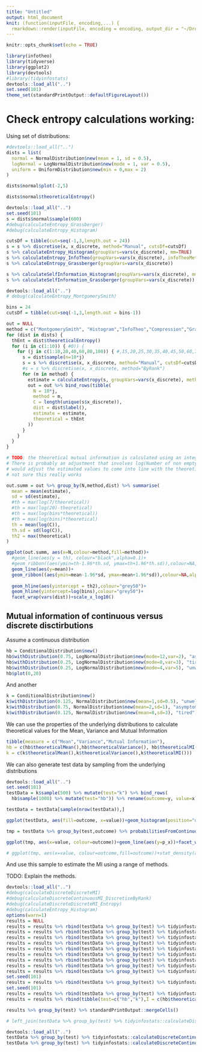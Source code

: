 ```yaml
---
title: "Untitled"
output: html_document
knit: (function(inputFile, encoding,...) {
  rmarkdown::render(inputFile, encoding = encoding, output_dir = "~/Dropbox/featureSelection/tidyinfostats") })
---
```


```r
knitr::opts_chunk$set(echo = TRUE)
```

```r
library(infotheo)
library(tidyverse)
library(ggplot2)
library(devtools)
#library(tidyinfostats)
devtools::load_all("..")
set.seed(101)
theme_set(standardPrintOutput::defaultFigureLayout())
```

# Check entropy calculations working:

Using set of distributions:

```r
#devtools::load_all("..")
dists = list(
  normal = NormalDistribution$new(mean = 1, sd = 0.5),
  logNormal = LogNormalDistribution$new(mode = 1, var = 0.5),
  uniform = UniformDistribution$new(min = 0,max = 2)
)

dists$normal$plot(-2,5)

dists$normal$theoreticalEntropy()
```

```r
devtools::load_all("..")
set.seed(101)
s = dists$normal$sample(600)
#debug(calculateEntropy_Grassberger)
#debug(calculateEntropy_Histogram)

cutsDf = tibble(cut=seq(-1,3,length.out = 24))
s = s %>% discretise(x, x_discrete, method="Manual", cutsDf=cutsDf)
s %>% calculateEntropy_Histogram(groupVars=vars(x_discrete), mm=TRUE)
s %>% calculateEntropy_InfoTheo(groupVars=vars(x_discrete), infoTheoMethod="mm")
s %>% calculateEntropy_Grassberger(groupVars=vars(x_discrete))

s %>% calculateSelfInformation_Histogram(groupVars=vars(x_discrete), mm=TRUE)
s %>% calculateSelfInformation_Grassberger(groupVars=vars(x_discrete))

```

```r

devtools::load_all("..")
# debug(calculateEntropy_MontgomerySmith)

bins = 24
cutsDf = tibble(cut=seq(-1,3,length.out = bins-1))

out = NULL
method = c("MontgomerySmith", "Histogram","InfoTheo","Compression","Grassberger")
for (dist in dists) {
  thEnt = dist$theoreticalEntropy()
  for (i in c(1:10)) { #0)) {
    for (j in c(1:10,20,40,60,80,100)) { #,15,20,25,30,35,40,45,50,60,70,80,90,100)) {
      s = dist$sample(n=10*j)
      s = s %>% discretise(x, x_discrete, method="Manual", cutsDf=cutsDf)
      #s = s %>% discretise(x, x_discrete, method="ByRank")
      for (m in method) {
        estimate = calculateEntropy(s, groupVars=vars(x_discrete), method = m, infoTheoMethod = "emp", mm=FALSE) %>% pull(I)
        out = out %>% bind_rows(tibble(
          N = 10*j,
          method = m,
          C = length(unique(s$x_discrete)),
          dist = dist$label(),
          estimate = estimate,
          theoretical = thEnt
        ))
      }
    }
  }
}

# TODO: the theoretical mutual information is calculated using an integral which assumes equal bin width
# There is probably an adjustment that involves log(Number of non empty bins) and log(Number of bins) that 
# would adjust the estimated values to come into line with the theoretical.
# not sure this really works

out.summ = out %>% group_by(N,method,dist) %>% summarise(
  mean = mean(estimate),
  sd = sd(estimate),
  #th = max(log(7/theoretical))
  #th = max(log(20)-theoretical)
  #th = max(log(bins*theoretical))
  #th = max(log(bins)*theoretical)
  th = mean(log(C)),
  th.sd = sd(log(C)),
  th2 = max(theoretical)
) 

ggplot(out.summ, aes(x=N,colour=method,fill=method))+
  #geom_line(aes(y = th), colour="black",alpha=0.1)+
  #geom_ribbon((aes(ymin=th-1.96*th.sd, ymax=th+1.96*th.sd)),colour=NA,alpha=0.1)+
  geom_line(aes(y=mean))+
  geom_ribbon((aes(ymin=mean-1.96*sd, ymax=mean+1.96*sd)),colour=NA,alpha=0.2)+
  
  geom_hline(aes(yintercept = th2),colour="grey50")+
  geom_hline(yintercept=log(bins),colour="grey50")+
  facet_wrap(vars(dist))+scale_x_log10()
```



## Mutual information of continuous versus discrete disctirbutions

Assume a continuous distribution

```r
hb = ConditionalDistribution$new()
hb$withDistribution(0.75, LogNormalDistribution$new(mode=12,var=2), "asymptomatic")
hb$withDistribution(0.25, LogNormalDistribution$new(mode=8,var=3), "tired")
hb$withDistribution(0.25, LogNormalDistribution$new(mode=4,var=5), "unwell")
hb$plot(0,20)

```

And another

```r
k = ConditionalDistribution$new()
k$withDistribution(0.125, NormalDistribution$new(mean=1,sd=0.5), "unwell")
k$withDistribution(0.75, NormalDistribution$new(mean=2,sd=1), "asymptomatic")
k$withDistribution(0.125, NormalDistribution$new(mean=8,sd=3), "tired")
```

We can use the properties of the underlying distributions to calculate theoretical values for the Mean, Variance and Mutual Information

```r
tibble(measure = c("Mean","Variance","Mutual Information"),
hb = c(hb$theoreticalMean(),hb$theoreticalVariance(), hb$theoreticalMI()),
k = c(k$theoreticalMean(),k$theoreticalVariance(),k$theoreticalMI()))
```

We can also generate test data by sampling from the underlying distributions

```r
devtools::load_all("..")
set.seed(101)
testData = k$sample(500) %>% mutate(test="k") %>% bind_rows(
  hb$sample(1000) %>% mutate(test="hb")) %>% rename(outcome=y, value=x)

testData = testData[sample(nrow(testData)),]

ggplot(testData, aes(fill=outcome, x=value))+geom_histogram(position="dodge", bins=50)+facet_grid(cols=vars(test))

tmp = testData %>% group_by(test,outcome) %>% probabilitiesFromContinuous_Kernel(value)

ggplot(tmp, aes(x=value, colour=outcome))+geom_line(aes(y=p_x))+facet_wrap(vars(test))

# ggplot(tmp, aes(x=value, colour=outcome,fill=outcome))+stat_density(alpha=0.2,position="dodge")+facet_wrap(vars(test))
```

And use this sample to estimate the MI using a range of methods.

TODO: Explain the methods.

```r
devtools::load_all("..")
#debug(calculateDiscreteDiscreteMI)
#debug(calculateDiscreteContinuousMI_DiscretiseByRank)
#debug(calculateDiscreteDiscreteMI_Entropy)
#debug(calculateEntropy_Histogram)
options(warn=1)
results = NULL
results = results %>% rbind(testData %>% group_by(test) %>% tidyinfostats::calculateDiscreteContinuousMI(vars(outcome), value, method = "KWindow"))
results = results %>% rbind(testData %>% group_by(test) %>% tidyinfostats::calculateDiscreteContinuousMI(vars(outcome), value, method = "SGolay"))
results = results %>% rbind(testData %>% group_by(test) %>% tidyinfostats::calculateDiscreteContinuousMI(vars(outcome), value, method = "Kernel"))
results = results %>% rbind(testData %>% group_by(test) %>% tidyinfostats::calculateDiscreteContinuousMI(vars(outcome), value, method = "DiscretiseByRank"))
results = results %>% rbind(testData %>% group_by(test) %>% tidyinfostats::calculateDiscreteContinuousMI(vars(outcome), value, method = "DiscretiseByValue", discreteMethod="Entropy", entropyMethod="InfoTheo"))
results = results %>% rbind(testData %>% group_by(test) %>% tidyinfostats::calculateDiscreteContinuousMI(vars(outcome), value, method = "DiscretiseByValue", discreteMethod="Histogram"))
results = results %>% rbind(testData %>% group_by(test) %>% tidyinfostats::calculateDiscreteContinuousMI(vars(outcome), value, method = "DiscretiseByValue", discreteMethod="MontgomerySmith"))
results = results %>% rbind(testData %>% group_by(test) %>% tidyinfostats::calculateDiscreteContinuousMI(vars(outcome), value, method = "DiscretiseByValue", discreteMethod="Entropy", entropyMethod="Grassberger"))
results = results %>% rbind(testData %>% group_by(test) %>% tidyinfostats::calculateDiscreteContinuousMI(vars(outcome), value, method = "KNN", useKWindow=FALSE))
set.seed(101)
results = results %>% rbind(testData %>% group_by(test) %>% tidyinfostats::calculateDiscreteContinuousMI(vars(outcome), value, method = "Compression"))
set.seed(101)
results = results %>% rbind(testData %>% group_by(test) %>% tidyinfostats::calculateDiscreteContinuousMI(vars(outcome), value, method = "DiscretiseByRank", binStrategy = linearBySize(8,4,256), discreteMethod="Entropy", entropyMethod="Compression"))
results = results %>% rbind(tibble(test=c("hb","k"),I = c(hb$theoreticalMI(),k$theoreticalMI()), I_sd=NA,method=rep("theoretical",2)))

results %>% group_by(test) %>% standardPrintOutput::mergeCells()

# left_join(testData %>% group_by(test) %>% tidyinfostats::calculateDiscreteContinuousMI(outcome, value, method = "Entropy") %>% rename(I.emp=I), by="test") %>%
```

```r
devtools::load_all("..")
testData %>% group_by(test) %>% tidyinfostats::calculateDiscreteContinuousConditionalMI(vars(outcome), value, method = "KWindow")
testData %>% group_by(test) %>% tidyinfostats::calculateDiscreteContinuousConditionalMI(vars(outcome), value, method = "Kernel")

```